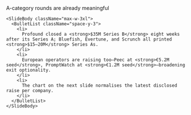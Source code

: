<div className="flex h-full w-full flex-col">
  <div className="flex flex-1 flex-col gap-8 px-8 py-6 w-full max-w-5xl mx-auto">
    <SlideHeader eyebrow="Board pack" kicker="Deal sizes by company (latest round)">
      A-category rounds are already meaningful
    </SlideHeader>

    <SlideBody className="max-w-3xl">
      <BulletList className="space-y-3">
        <li>
          Profound closed a <strong>$35M Series B</strong> eight weeks after its Series A; Bluefish, Evertune, and Scrunch all printed <strong>$15–20M</strong> Series As.
        </li>
        <li>
          European operators are raising too—Peec at <strong>€5.2M seed</strong>, PromptWatch at <strong>€1.2M seed</strong>—broadening exit optionality.
        </li>
        <li>
          The chart on the next slide normalises the latest disclosed raise per company.
        </li>
      </BulletList>
    </SlideBody>
  </div>
</div>
